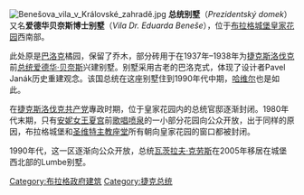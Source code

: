 [[Image:Benešova_vila_v_Královské_zahradě.jpg|thumb]]
'''总统别墅'''（''Prezidentský domek''）又名'''爱德华贝奈斯博士别墅'''（''Vila Dr. Eduarda Beneše''），位于[[布拉格城堡|布拉格城堡]][[皇家花园_(布拉格)|皇家花园]]西南部。

此处原是[[巴洛克|巴洛克]]橘园，保留了乔木，部分砖用于在1937年–1938年为[[捷克斯洛伐克|捷克斯洛伐克]]前[[总统|总统]][[爱德华·贝奈斯|爱德华·贝奈斯]]兴建别墅。别墅采用古老的巴洛克式，体现了设计者Pavel Janák历史重建观念。该国总统在这座别墅住到1990年代中期，[[哈维尔|哈维尔]]也是如此。 

在[[捷克斯洛伐克共产党|捷克斯洛伐克共产党]]專政时期，位于皇家花园内的总统官邸逐渐封闭。1980年代末期，只有[[安妮女王夏宫|安妮女王夏宫]]前[[歌唱喷泉_(布拉格)|歌唱喷泉]]的一小部分花园向公众开放，出于同样的原因，布拉格城堡和[[圣维特主教座堂|圣维特主教座堂]]所有朝向皇家花园的窗口都被封闭。

1990年代，这一区逐渐向公众开放，总统[[瓦茨拉夫·克劳斯|瓦茨拉夫·克劳斯]]在2005年移居在城堡西北部的Lumbe别墅。

[[Category:布拉格政府建筑|Category:布拉格政府建筑]]
[[Category:捷克总统|Category:捷克总统]]